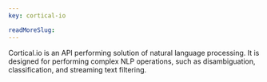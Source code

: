```yaml
---
key: cortical-io

readMoreSlug:
---
```


Cortical.io is an API performing solution of natural language processing. It is designed for performing complex NLP operations, such as disambiguation, classification, and streaming text filtering.
